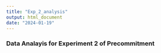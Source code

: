 ```yaml
---
title: "Exp_2_analysis"
output: html_document
date: "2024-01-19"
---
```


### Data Analayis for Experiment 2 of Precommitment ###
